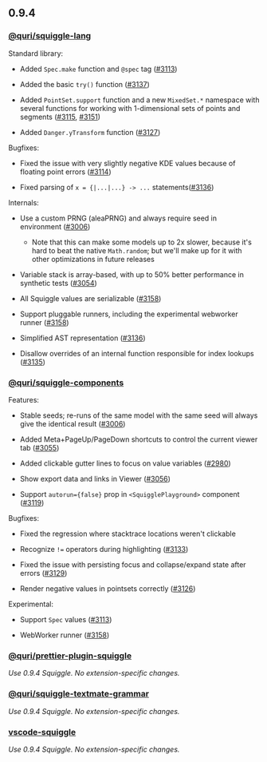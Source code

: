 ## 0.9.4

### [@quri/squiggle-lang](https://www.npmjs.com/package/@quri/squiggle-lang)

Standard library:

- Added `Spec.make` function and `@spec` tag ([#3113](https://github.com/quantified-uncertainty/squiggle/pull/3113))

- Added the basic `try()` function ([#3137](https://github.com/quantified-uncertainty/squiggle/pull/3137))

- Added `PointSet.support` function and a new `MixedSet.*` namespace with several functions for working with 1-dimensional sets of points and segments ([#3115](https://github.com/quantified-uncertainty/squiggle/pull/3115), [#3151](https://github.com/quantified-uncertainty/squiggle/pull/3151))

- Added `Danger.yTransform` function ([#3127](https://github.com/quantified-uncertainty/squiggle/pull/3127))

Bugfixes:

- Fixed the issue with very slightly negative KDE values because of floating point errors ([#3114](https://github.com/quantified-uncertainty/squiggle/pull/3114))

- Fixed parsing of `x = {|...|...} -> ...` statements([#3136](https://github.com/quantified-uncertainty/squiggle/pull/3136))

Internals:

- Use a custom PRNG (aleaPRNG) and always require seed in environment ([#3006](https://github.com/quantified-uncertainty/squiggle/pull/3006))

  - Note that this can make some models up to 2x slower, because it's hard to beat the native `Math.random`; but we'll make up for it with other optimizations in future releases

- Variable stack is array-based, with up to 50% better performance in synthetic tests ([#3054](https://github.com/quantified-uncertainty/squiggle/pull/3054))

- All Squiggle values are serializable ([#3158](https://github.com/quantified-uncertainty/squiggle/pull/3158))

- Support pluggable runners, including the experimental webworker runner ([#3158](https://github.com/quantified-uncertainty/squiggle/pull/3158))

- Simplified AST representation ([#3136](https://github.com/quantified-uncertainty/squiggle/pull/3136))

- Disallow overrides of an internal function responsible for index lookups ([#3135](https://github.com/quantified-uncertainty/squiggle/pull/3135))

### [@quri/squiggle-components](https://www.npmjs.com/package/@quri/squiggle-components)

Features:

- Stable seeds; re-runs of the same model with the same seed will always give the identical result ([#3006](https://github.com/quantified-uncertainty/squiggle/pull/3006))

- Added Meta+PageUp/PageDown shortcuts to control the current viewer tab ([#3055](https://github.com/quantified-uncertainty/squiggle/pull/3055))

- Added clickable gutter lines to focus on value variables ([#2980](https://github.com/quantified-uncertainty/squiggle/pull/2980))

- Show export data and links in Viewer ([#3056](https://github.com/quantified-uncertainty/squiggle/pull/3056))

- Support `autorun={false}` prop in `<SquigglePlayground>` component ([#3119](https://github.com/quantified-uncertainty/squiggle/pull/3119))

Bugfixes:

- Fixed the regression where stacktrace locations weren't clickable

- Recognize `!=` operators during highlighting ([#3133](https://github.com/quantified-uncertainty/squiggle/pull/3133))

- Fixed the issue with persisting focus and collapse/expand state after errors ([#3129](https://github.com/quantified-uncertainty/squiggle/pull/3129))

- Render negative values in pointsets correctly ([#3126](https://github.com/quantified-uncertainty/squiggle/pull/3126))

Experimental:

- Support `Spec` values ([#3113](https://github.com/quantified-uncertainty/squiggle/pull/3113))

- WebWorker runner ([#3158](https://github.com/quantified-uncertainty/squiggle/pull/3158))

### [@quri/prettier-plugin-squiggle](https://www.npmjs.com/package/@quri/prettier-plugin-squiggle)

_Use 0.9.4 Squiggle. No extension-specific changes._

### [@quri/squiggle-textmate-grammar](https://www.npmjs.com/package/@quri/squiggle-textmate-grammar)

_Use 0.9.4 Squiggle. No extension-specific changes._

### [vscode-squiggle](https://marketplace.visualstudio.com/items?itemName=QURI.vscode-squiggle)

_Use 0.9.4 Squiggle. No extension-specific changes._
